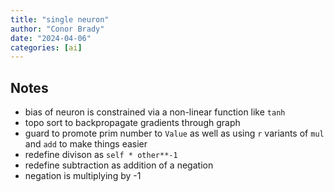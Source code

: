 ```yaml
---
title: "single neuron"
author: "Conor Brady"
date: "2024-04-06"
categories: [ai]
---
```



## Notes
- bias of neuron is constrained via a non-linear function like `tanh`
- topo sort to backpropagate gradients through graph
- guard to promote prim number to `Value` as well as using `r` variants of `mul` and `add` to make things easier 
- redefine divison as `self * other**-1`
- redefine subtraction as addition of a negation
- negation is multiplying by -1